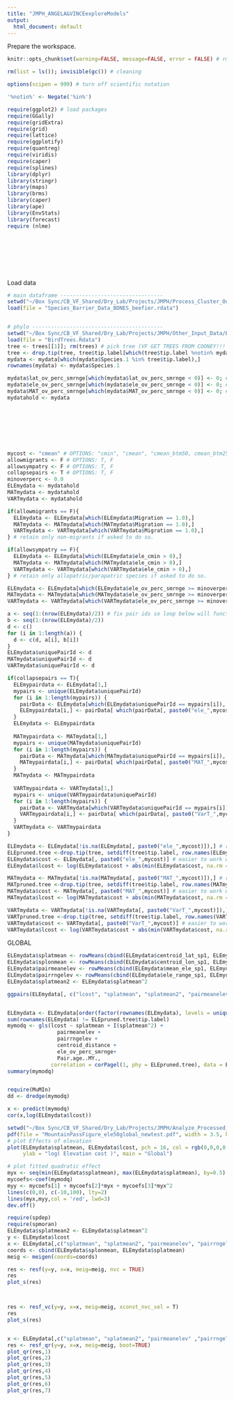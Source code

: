 ```yaml
---
title: "JMPH_ANGELA&VINCEexploreModels"
output:
  html_document: default
---
```


Prepare the workspace.
```r
knitr::opts_chunk$set(warning=FALSE, message=FALSE, error = FALSE) # rmd options

rm(list = ls()); invisible(gc()) # cleaning

options(scipen = 999) # turn off scientific notation

'%notin%' <- Negate('%in%')

require(ggplot2) # load packages
require(GGally)
require(gridExtra)
require(grid)
require(lattice)
require(ggplotify)
require(quantreg)
require(viridis)
require(caper)
require(splines)
library(dplyr)
library(stringr)
library(maps)
library(brms)
library(caper)
library(ape)
library(EnvStats)
library(forecast)
require (nlme)

```
<br><br><br><br><br>




Load data
```r
# main dataframe ---------------------------------
setwd("~/Box Sync/CB_VF_Shared/Dry_Lab/Projects/JMPH/Process_Cluster_Outputs/Data")
load(file = "Species_Barrier_Data_BONES_beefier.rdata")


# phylo ------------------------------------------
setwd("~/Box Sync/CB_VF_Shared/Dry_Lab/Projects/JMPH/Other_Input_Data/BirdTrees")
load(file = "BirdTrees.Rdata")
tree <- trees[[1]]; rm(trees) # pick tree (VF GET TREES FROM COONEY!!! and use MCC tree.)
tree <- drop.tip(tree, tree$tip.label[which(tree$tip.label %notin% mydata$Species.1)]) # initial name matching.
mydata <- mydata[which(mydata$Species.1 %in% tree$tip.label),]
rownames(mydata) <- mydata$Species.1

mydata$lat_ov_perc_smrnge[which(mydata$lat_ov_perc_smrnge < 0)] <- 0; # hist(mydata$lat_ov_perc_smrnge, 30)
mydata$ele_ov_perc_smrnge[which(mydata$ele_ov_perc_smrnge < 0)] <- 0; # hist(mydata$ele_ov_perc_smrnge, 30)
mydata$MAT_ov_perc_smrnge[which(mydata$MAT_ov_perc_smrnge < 0)] <- 0; # hist(mydata$MAT_ov_perc_smrnge, 30)
mydatahold <- mydata
```
<br><br><br><br><br>

```r
mycost <- "cmean" # OPTIONS: "cmin", "cmean", "cmean_btm50, cmean_btm25, "cmedian
allowmigrants <- F # OPTIONS: T, F
allowsympatry <- F # OPTIONS: T, F
collapsepairs <- T # OPTIONS: T, F
minoverperc <- 0.0
ELEmydata <- mydatahold
MATmydata <- mydatahold
VARTmydata <- mydatahold
```

```r
if(allowmigrants == F){
  ELEmydata <- ELEmydata[which(ELEmydata$Migration == 1.0),]
  MATmydata <- MATmydata[which(MATmydata$Migration == 1.0),]
  VARTmydata <- VARTmydata[which(VARTmydata$Migration == 1.0),]
} # retain only non-migrants if asked to do so. 

if(allowsympatry == F){
  ELEmydata <- ELEmydata[which(ELEmydata$ele_cmin > 0),]
  MATmydata <- MATmydata[which(MATmydata$ele_cmin > 0),]
  VARTmydata <- VARTmydata[which(VARTmydata$ele_cmin > 0),]
} # retain only allopatric/parapatric species if asked to do so.

ELEmydata <- ELEmydata[which(ELEmydata$ele_ov_perc_smrnge >= minoverperc | ELEmydata$MAT_ov_perc_smrnge >= minoverperc),]
MATmydata <- MATmydata[which(MATmydata$ele_ov_perc_smrnge >= minoverperc | MATmydata$MAT_ov_perc_smrnge >= minoverperc),]
VARTmydata <- VARTmydata[which(VARTmydata$ele_ov_perc_smrnge >= minoverperc | VARTmydata$MAT_ov_perc_smrnge >= minoverperc),]

a <- seq(1:(nrow(ELEmydata)/2)) # fix pair ids so loop below will function correctly
b <- seq(1:(nrow(ELEmydata)/2))
d <- c()
for (i in 1:length(a)) {
  d <- c(d, a[i], b[i])
}
ELEmydata$uniquePairId <- d
MATmydata$uniquePairId <- d
VARTmydata$uniquePairId <- d

if(collapsepairs == T){
  ELEmypairdata <- ELEmydata[1,]
  mypairs <- unique(ELEmydata$uniquePairId)
  for (i in 1:length(mypairs)) {
    pairData <- ELEmydata[which(ELEmydata$uniquePairId == mypairs[i]), ]
    ELEmypairdata[i,] <- pairData[ which(pairData[, paste0("ele_",mycost)] == min(pairData[, paste0("ele_",mycost)], na.rm = T))[1], ] # choose the single member with the lower path cost. 
  }
  ELEmydata <- ELEmypairdata
  
  MATmypairdata <- MATmydata[1,]
  mypairs <- unique(MATmydata$uniquePairId)
  for (i in 1:length(mypairs)) {
    pairData <- MATmydata[which(MATmydata$uniquePairId == mypairs[i]), ]
    MATmypairdata[i,] <- pairData[ which(pairData[, paste0("MAT_",mycost)] == min(pairData[, paste0("MAT_",mycost)], na.rm = T))[1], ] # choose the single member with the lower path cost. 
  }
  MATmydata <- MATmypairdata
    
  VARTmypairdata <- VARTmydata[1,]
  mypairs <- unique(VARTmypairdata$uniquePairId)
  for (i in 1:length(mypairs)) {
    pairData <- VARTmydata[which(VARTmydata$uniquePairId == mypairs[i]), ]
    VARTmypairdata[i,] <- pairData[ which(pairData[, paste0("VarT_",mycost)] == min(pairData[, paste0("VarT_",mycost)], na.rm = T))[1], ] # choose the single member with the lower path cost. 
  }
  VARTmydata <- VARTmypairdata
}

ELEmydata <- ELEmydata[!is.na(ELEmydata[, paste0("ele_",mycost)]),] # remove NA cases
ELEpruned.tree <-drop.tip(tree, setdiff(tree$tip.label, row.names(ELEmydata))) # clean up tree tips.
ELEmydata$cost <- ELEmydata[, paste0("ele_",mycost)] # easier to work with cost name
ELEmydata$lcost <- log(ELEmydata$cost + abs(min(ELEmydata$cost, na.rm = T)) + 1) # easier to work with lcost name

MATmydata <- MATmydata[!is.na(MATmydata[, paste0("MAT_",mycost)]),] # remove NA cases
MATpruned.tree <-drop.tip(tree, setdiff(tree$tip.label, row.names(MATmydata))) # clean up tree tips.
MATmydata$cost <- MATmydata[, paste0("MAT_",mycost)] # easier to work with cost name
MATmydata$lcost <- log(MATmydata$cost + abs(min(MATmydata$cost, na.rm = T)) + 1) # easier to work with lcost name

VARTmydata <- VARTmydata[!is.na(VARTmydata[, paste0("VarT_",mycost)]),] # remove NA cases
VARTpruned.tree <-drop.tip(tree, setdiff(tree$tip.label, row.names(VARTmydata))) # clean up tree tips.
VARTmydata$cost <- VARTmydata[, paste0("VarT_",mycost)] # easier to work with cost name
VARTmydata$lcost <- log(VARTmydata$cost + abs(min(VARTmydata$cost, na.rm = T)) + 1) # easier to work with lcost name
```



GLOBAL
```R
ELEmydata$splatmean <- rowMeans(cbind(ELEmydata$centroid_lat_sp1, ELEmydata$centroid_lat_sp2), na.rm = T)
ELEmydata$splonmean <- rowMeans(cbind(ELEmydata$centroid_lon_sp1, ELEmydata$centroid_lon_sp2), na.rm = T)
ELEmydata$pairmeanelev <- rowMeans(cbind(ELEmydata$mean_ele_sp1, ELEmydata$mean_ele_sp2))
ELEmydata$pairrngelev <- rowMeans(cbind(ELEmydata$ele_range_sp1, ELEmydata$ele_range_sp2))
ELEmydata$splatmean2 <- ELEmydata$splatmean^2

ggpairs(ELEmydata[, c("lcost", "splatmean", "splatmean2", "pairmeanelev", "pairrngelev", "centroid_distance","ele_ov_perc_smrnge", "Pair.age..MY.")], title = paste0("cost = log ", mycost))


ELEmydata <- ELEmydata[order(factor(rownames(ELEmydata), levels = unique(ELEpruned.tree$tip.label))),]
sum(rownames(ELEmydata) != ELEpruned.tree$tip.label)
mymodq <- gls(lcost ~ splatmean + I(splatmean^2) + 
                pairmeanelev + 
                pairrngelev + 
                centroid_distance + 
                ele_ov_perc_smrnge+
                Pair.age..MY.,
              correlation = corPagel(1, phy = ELEpruned.tree), data = ELEmydata, method = "REML")
summary(mymodq)


require(MuMIn)
dd <- dredge(mymodq)

x <- predict(mymodq)
cor(x,log(ELEmydata$lcost))

setwd("~/Box Sync/CB_VF_Shared/Dry_Lab/Projects/JMPH/Analyze_Processed_Cluster_Outputs/Data")
pdf(file = "MountainPassFigure_ele50global_newtest.pdf", width = 3.5, height = 3)
# plot Effects of elevation
plot(ELEmydata$splatmean, ELEmydata$lcost, pch = 16, col = rgb(0,0,0,0.7), xlab = "Latitude",
     ylab = "log( Elevation cost )", main = "Global")

# plot fitted quadratic effect
myx <- seq(min(ELEmydata$splatmean), max(ELEmydata$splatmean), by=0.5)
mycoefs<-coef(mymodq)
myy <- mycoefs[1] + mycoefs[2]*myx + mycoefs[3]*myx^2
lines(c(0,0), c(-10,100), lty=2)
lines(myx,myy,col = 'red', lwd=3)
dev.off()
```




```r
require(spdep)
require(spmoran)
ELEmydata$splatmean2 <- ELEmydata$splatmean^2
y <- ELEmydata$lcost
x <- ELEmydata[,c("splatmean", "splatmean2", "pairmeanelev", "pairrngelev", "centroid_distance", "ele_ov_perc_smrnge","Pair.age..MY." )]
coords <- cbind(ELEmydata$splonmean, ELEmydata$splatmean)
meig <- meigen(coords=coords)

res <- resf(y=y, x=x, meig=meig, nvc = TRUE)
res
plot_s(res)



res <- resf_vc(y=y, x=x, meig=meig, xconst_nvc_sel = T)
res
plot_s(res)


x <- ELEmydata[,c("splatmean", "splatmean2", "pairmeanelev" ,"pairrngelev","Pair.age..MY.", "ele_ov_perc_smrnge")]
res <- resf_qr(y=y, x=x, meig=meig, boot=TRUE)
plot_qr(res,1)
plot_qr(res,2)
plot_qr(res,3)
plot_qr(res,4)
plot_qr(res,5)
plot_qr(res,6)
plot_qr(res,7)

```

